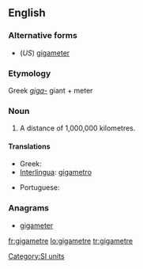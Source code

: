 ==English==

===Alternative forms===
* (''US'') [[gigameter]]

===Etymology===
Greek ''[[giga-]]'' giant + meter

===Noun===
{{en-noun}}

# {{chiefly|International|British|Canada}} A distance of 1,000,000 kilometres.

====Translations====
{{trans-top|a distance of 1,000,000 kilometres}}
* Greek: {{t-|el|gigametro}}
* [[Interlingua]]: [[gigametro]]
{{trans-mid}}
* Portuguese: {{t-|pt|gigametro}}
{{trans-bottom}}

===Anagrams===
* [[gigameter#English|gigameter]]

[[Category:SI units]]

[[fr:gigametre]]
[[lo:gigametre]]
[[tr:gigametre]]